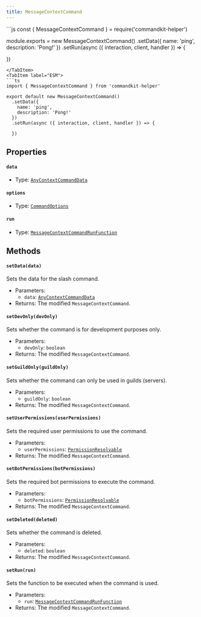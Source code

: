 ```yaml
---
title: MessageContextCommand
---
```



<Tabs>
<TabItem label="CommonJS">
```js
const { MessageContextCommand } = require('commandkit-helper')

module.exports = new MessageContextCommand()
  .setData({
    name: 'ping',
    description: 'Pong!'
  })
  .setRun(async ({ interaction, client, handler }) => {
  
  })
```
</TabItem>
<TabItem label="ESM">
```ts
import { MessageContextCommand } from 'commandkit-helper'

export default new MessageContextCommand()
  .setData({
    name: 'ping',
    description: 'Pong!'
  })
  .setRun(async ({ interaction, client, handler }) => {
    
  })
```
</TabItem>
</Tabs>

## Properties

#### `data`

- Type: [`AnyContextCommandData`](/commandkit-helper/docs/typedef/anycontextcommanddata)

#### `options`

- Type: [`CommandOptions`](https://commandkit.js.org/typedef/CommandOptions)

#### `run`

- Type: [`MessageContextCommandRunFunction`](/commandkit-helper/docs/typedef/messagecontextcommandrunfunction)

## Methods

#### `setData(data)`

Sets the data for the slash command.

- Parameters:
  - `data`: [`AnyContextCommandData`](/commandkit-helper/docs/typedef/anycontextcommanddata)
- Returns: The modified `MessageContextCommand`.

#### `setDevOnly(devOnly)`

Sets whether the command is for development purposes only.

- Parameters:
  - `devOnly`: `boolean`
- Returns: The modified `MessageContextCommand`.

#### `setGuildOnly(guildOnly)`

Sets whether the command can only be used in guilds (servers).

- Parameters:
  - `guildOnly`: `boolean`
- Returns: The modified `MessageContextCommand`.

#### `setUserPermissions(userPermissions)`

Sets the required user permissions to use the command.

- Parameters:
  - `userPermissions`: [`PermissionResolvable`](https://old.discordjs.dev/#/docs/discord.js/main/typedef/PermissionResolvable)
- Returns: The modified `MessageContextCommand`.

#### `setBotPermissions(botPermissions)`

Sets the required bot permissions to execute the command.

- Parameters:
  - `botPermissions`: [`PermissionResolvable`](https://old.discordjs.dev/#/docs/discord.js/main/typedef/PermissionResolvable)
- Returns: The modified `MessageContextCommand`.

#### `setDeleted(deleted)`

Sets whether the command is deleted.

- Parameters:
  - `deleted`: `boolean`
- Returns: The modified `MessageContextCommand`.

#### `setRun(run)`

Sets the function to be executed when the command is used.

- Parameters:
  - `run`: [`MessageContextCommandRunFunction`](/commandkit-helper/docs/typedef/messagecontextcommandrunfunction)
- Returns: The modified `MessageContextCommand`.